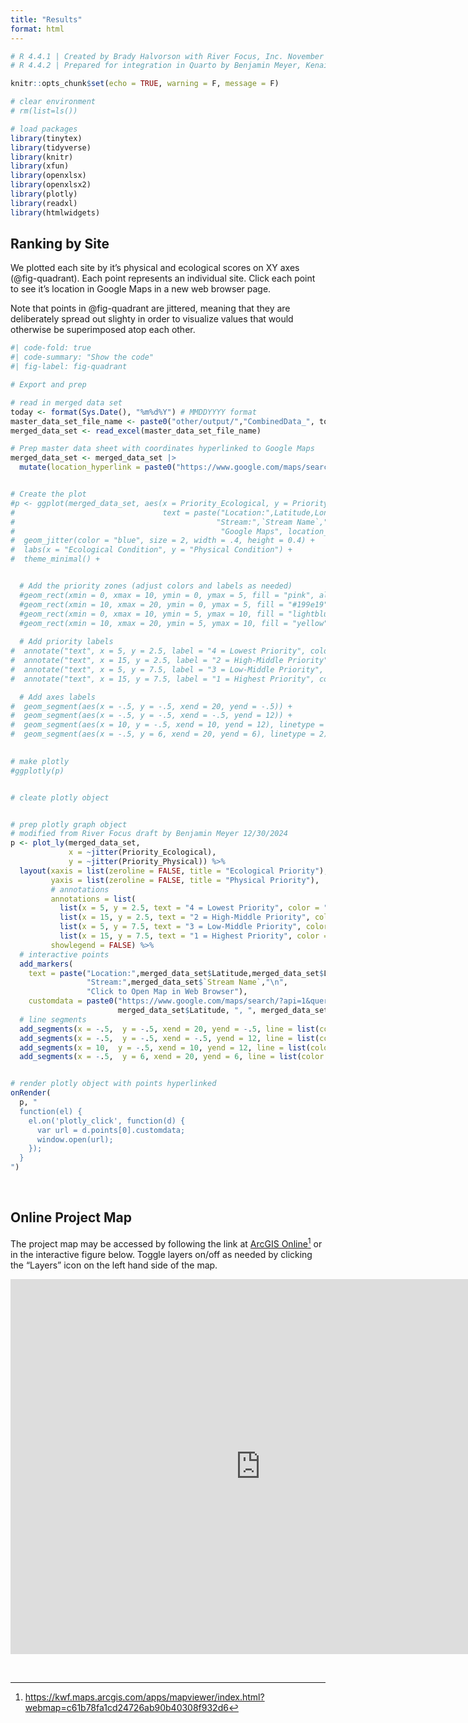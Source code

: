 ```yaml
---
title: "Results"
format: html
---
```


```r
# R 4.4.1 | Created by Brady Halvorson with River Focus, Inc. November 8, 2024.
# R 4.4.2 | Prepared for integration in Quarto by Benjamin Meyer, Kenai Watershed Forum, December 17, 2024

knitr::opts_chunk$set(echo = TRUE, warning = F, message = F)

# clear environment
# rm(list=ls())

# load packages
library(tinytex)
library(tidyverse)
library(knitr)
library(xfun)
library(openxlsx)
library(openxlsx2)
library(plotly)
library(readxl)
library(htmlwidgets)
```

## Ranking by Site

We plotted each site by it's physical and ecological scores on XY axes (@fig-quadrant). Each point represents an individual site. Click each point to see it's location in Google Maps in a new web browser page.

Note that points in @fig-quadrant are jittered, meaning that they are deliberately spread out slighty in order to visualize values that would otherwise be superimposed atop each other.

```r
#| code-fold: true
#| code-summary: "Show the code"
#| fig-label: fig-quadrant

# Export and prep

# read in merged data set
today <- format(Sys.Date(), "%m%d%Y") # MMDDYYYY format
master_data_set_file_name <- paste0("other/output/","CombinedData_", today, ".xlsx")
merged_data_set <- read_excel(master_data_set_file_name)

# Prep master data sheet with coordinates hyperlinked to Google Maps
merged_data_set <- merged_data_set |>
  mutate(location_hyperlink = paste0("https://www.google.com/maps/search/?api=1&query= ",Longitude,Latitude))


# Create the plot
#p <- ggplot(merged_data_set, aes(x = Priority_Ecological, y = Priority_Physical,
#                                 text = paste("Location:",Latitude,Longitude,"\n",
#                                             "Stream:",`Stream Name`,"\n",
#                                              "Google Maps", location_hyperlink))) +
#  geom_jitter(color = "blue", size = 2, width = .4, height = 0.4) +
#  labs(x = "Ecological Condition", y = "Physical Condition") +
#  theme_minimal() +


  # Add the priority zones (adjust colors and labels as needed)
  #geom_rect(xmin = 0, xmax = 10, ymin = 0, ymax = 5, fill = "pink", alpha = 0.3) +
  #geom_rect(xmin = 10, xmax = 20, ymin = 0, ymax = 5, fill = "#199e19", alpha = 0.2) +
  #geom_rect(xmin = 0, xmax = 10, ymin = 5, ymax = 10, fill = "lightblue", alpha = 0.2) +
  #geom_rect(xmin = 10, xmax = 20, ymin = 5, ymax = 10, fill = "yellow", alpha = 0.2) + 
  
  # Add priority labels
#  annotate("text", x = 5, y = 2.5, label = "4 = Lowest Priority", color = "black") +
#  annotate("text", x = 15, y = 2.5, label = "2 = High-Middle Priority", color = "black") +
#  annotate("text", x = 5, y = 7.5, label = "3 = Low-Middle Priority", color = "black") +
#  annotate("text", x = 15, y = 7.5, label = "1 = Highest Priority", color = "black") +

  # Add axes labels
#  geom_segment(aes(x = -.5, y = -.5, xend = 20, yend = -.5)) +
#  geom_segment(aes(x = -.5, y = -.5, xend = -.5, yend = 12)) +
#  geom_segment(aes(x = 10, y = -.5, xend = 10, yend = 12), linetype = 2) +
#  geom_segment(aes(x = -.5, y = 6, xend = 20, yend = 6), linetype = 2)
  

# make plotly
#ggplotly(p)


# cleate plotly object


# prep plotly graph object
# modified from River Focus draft by Benjamin Meyer 12/30/2024
p <- plot_ly(merged_data_set, 
             x = ~jitter(Priority_Ecological), 
             y = ~jitter(Priority_Physical)) %>%
  layout(xaxis = list(zeroline = FALSE, title = "Ecological Priority"), 
         yaxis = list(zeroline = FALSE, title = "Physical Priority"),
         # annotations
         annotations = list(
           list(x = 5, y = 2.5, text = "4 = Lowest Priority", color = "black", showarrow = FALSE),
           list(x = 15, y = 2.5, text = "2 = High-Middle Priority", color = "black", showarrow = FALSE),
           list(x = 5, y = 7.5, text = "3 = Low-Middle Priority", color = "black", showarrow = FALSE),
           list(x = 15, y = 7.5, text = "1 = Highest Priority", color = "black", showarrow = FALSE)),
         showlegend = FALSE) %>%
  # interactive points
  add_markers(
    text = paste("Location:",merged_data_set$Latitude,merged_data_set$Longitude,"\n",
                 "Stream:",merged_data_set$`Stream Name`,"\n",
                 "Click to Open Map in Web Browser"),
    customdata = paste0("https://www.google.com/maps/search/?api=1&query= ",
                        merged_data_set$Latitude, ", ", merged_data_set$Longitude)) %>%
  # line segments
  add_segments(x = -.5,  y = -.5, xend = 20, yend = -.5, line = list(color = "black", width = 2)) %>%
  add_segments(x = -.5,  y = -.5, xend = -.5, yend = 12, line = list(color = "black", width = 2)) %>%
  add_segments(x = 10,  y = -.5, xend = 10, yend = 12, line = list(color = "black", width = 1, dash = "dash")) %>%
  add_segments(x = -.5,  y = 6, xend = 20, yend = 6, line = list(color = "black", width = 1, dash = "dash"))


# render plotly object with points hyperlinked 
onRender(
  p, "
  function(el) {
    el.on('plotly_click', function(d) {
      var url = d.points[0].customdata;
      window.open(url);
    });
  }
")

```

<br>

## Online Project Map

The project map may be accessed by following the link at [ArcGIS Online](https://kwf.maps.arcgis.com/apps/mapviewer/index.html?webmap=c61b78fa1cd24726ab90b40308f932d6)[^results-1] or in the interactive figure below. Toggle layers on/off as needed by clicking the "Layers" icon on the left hand side of the map.

[^results-1]: <https://kwf.maps.arcgis.com/apps/mapviewer/index.html?webmap=c61b78fa1cd24726ab90b40308f932d6>

<iframe width="800" height="600" frameborder="0" scrolling="no" allowfullscreen src="https://kwf.maps.arcgis.com/apps/mapviewer/index.html?webmap=c61b78fa1cd24726ab90b40308f932d6">

</iframe>

</iframe>

<br>
